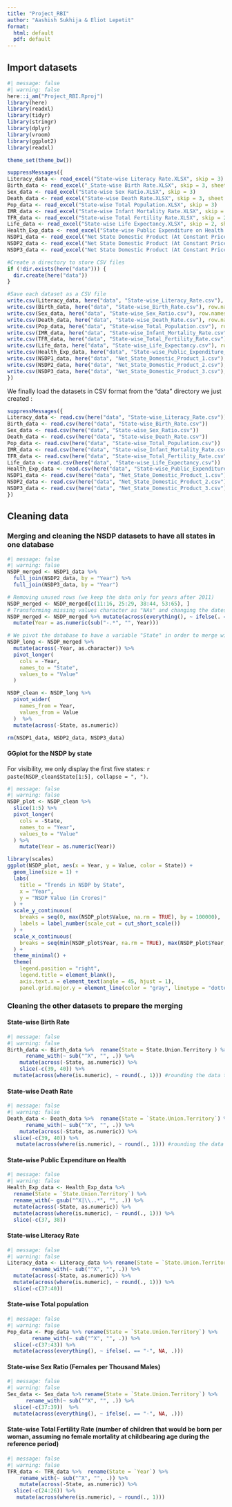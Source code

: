 ```yaml
---
title: "Project_RBI"
author: "Aashish Sukhija & Eliot Lepetit"
format: 
  html: default
  pdf: default
---
```


## Import datasets

```r
#| message: false
#| warning: false
here::i_am("Project_RBI.Rproj")
library(here)       
library(readxl)     
library(tidyr)  
library(stringr)
library(dplyr)
library(vroom)
library(ggplot2)
library(readxl)

theme_set(theme_bw())
```

```r
suppressMessages({
Literacy_data <- read_excel("State-wise Literacy Rate.XLSX", skip = 3)
Birth_data <- read_excel("_State-wise Birth Rate.XLSX", skip = 3, sheet = 2)
Sex_data <- read_excel("State-wise Sex Ratio.XLSX", skip = 3)
Death_data <- read_excel("State-wise Death Rate.XLSX", skip = 3, sheet = 2)
Pop_data <- read_excel("State-wise Total Population.XLSX", skip = 3)
IMR_data <- read_excel("State-wise Infant Mortality Rate.XLSX", skip = 2, sheet = 2)
TFR_data <- read_excel("State-wise Total Fertility Rate.XLSX", skip = 2, sheet = 2)
Life_data <- read_excel("State-wise Life Expectancy.XLSX", skip = 2, sheet = "T_14(vi)")
Health_Exp_data <- read_excel("State-wise Public Expenditure on Health.XLSX", skip = 3)
NSDP1_data <- read_excel("Net State Domestic Product (At Constant Prices).XLSX", sheet = 1, skip = 4)
NSDP2_data <- read_excel("Net State Domestic Product (At Constant Prices).XLSX", sheet = 2, skip = 4)
NSDP3_data <- read_excel("Net State Domestic Product (At Constant Prices).XLSX", sheet = 3, skip = 4)

#Create a directory to store CSV files
if (!dir.exists(here("data"))) {
  dir.create(here("data"))
}

#Save each dataset as a CSV file
write.csv(Literacy_data, here("data", "State-wise_Literacy_Rate.csv"), row.names = FALSE)
write.csv(Birth_data, here("data", "State-wise_Birth_Rate.csv"), row.names = FALSE)
write.csv(Sex_data, here("data", "State-wise_Sex_Ratio.csv"), row.names = FALSE)
write.csv(Death_data, here("data", "State-wise_Death_Rate.csv"), row.names = FALSE)
write.csv(Pop_data, here("data", "State-wise_Total_Population.csv"), row.names = FALSE)
write.csv(IMR_data, here("data", "State-wise_Infant_Mortality_Rate.csv"), row.names = FALSE)
write.csv(TFR_data, here("data", "State-wise_Total_Fertility_Rate.csv"), row.names = FALSE)
write.csv(Life_data, here("data", "State-wise_Life_Expectancy.csv"), row.names = FALSE)
write.csv(Health_Exp_data, here("data", "State-wise_Public_Expenditure_on_Health.csv"), row.names = FALSE)
write.csv(NSDP1_data, here("data", "Net_State_Domestic_Product_1.csv"), row.names = FALSE)
write.csv(NSDP2_data, here("data", "Net_State_Domestic_Product_2.csv"), row.names = FALSE)
write.csv(NSDP3_data, here("data", "Net_State_Domestic_Product_3.csv"), row.names = FALSE)
})
```

We finally load the datasets in CSV format from the "data" directory we just created :
```r
suppressMessages({
Literacy_data <- read.csv(here("data", "State-wise_Literacy_Rate.csv"))
Birth_data <- read.csv(here("data", "State-wise_Birth_Rate.csv"))
Sex_data <- read.csv(here("data", "State-wise_Sex_Ratio.csv"))
Death_data <- read.csv(here("data", "State-wise_Death_Rate.csv"))
Pop_data <- read.csv(here("data", "State-wise_Total_Population.csv"))
IMR_data <- read.csv(here("data", "State-wise_Infant_Mortality_Rate.csv"))
TFR_data <- read.csv(here("data", "State-wise_Total_Fertility_Rate.csv"))
Life_data <- read.csv(here("data", "State-wise_Life_Expectancy.csv"))
Health_Exp_data <- read.csv(here("data", "State-wise_Public_Expenditure_on_Health.csv"))
NSDP1_data <- read.csv(here("data", "Net_State_Domestic_Product_1.csv"))
NSDP2_data <- read.csv(here("data", "Net_State_Domestic_Product_2.csv"))
NSDP3_data <- read.csv(here("data", "Net_State_Domestic_Product_3.csv"))
})
```

## Cleaning data

### Merging and cleaning the NSDP datasets to have all states in one database

```r
#| message: false
#| warning: false
NSDP_merged <- NSDP1_data %>%
  full_join(NSDP2_data, by = "Year") %>%
  full_join(NSDP3_data, by = "Year")

# Removing unused rows (we keep the data only for years after 2011)
NSDP_merged <- NSDP_merged[c(11:16, 25:29, 38:44, 53:65), ] 
# Transforming missing values character as "NAs" and changing the dates format
NSDP_merged <- NSDP_merged %>% mutate(across(everything(), ~ ifelse(. == "-", NA, .))) %>%
  mutate(Year = as.numeric(sub("-.*", "", Year)))

# We pivot the database to have a variable "State" in order to merge with other datasets
NSDP_long <- NSDP_merged %>%
  mutate(across(-Year, as.character)) %>%
  pivot_longer(
    cols = -Year,         
    names_to = "State",    
    values_to = "Value"     
  ) 

NSDP_clean <- NSDP_long %>%
  pivot_wider(
    names_from = Year,     
    values_from = Value
  )  %>%
  mutate(across(-State, as.numeric))

rm(NSDP1_data, NSDP2_data, NSDP3_data)

```


#### GGplot for the NSDP by state
For visibility, we only display the first five states:  `r paste(NSDP_clean$State[1:5], collapse = ", ")`.
```r
#| message: false
#| warning: false
NSDP_plot <- NSDP_clean %>%
  slice(1:5) %>%
  pivot_longer(
    cols = -State,          
    names_to = "Year",       
    values_to = "Value"
  ) %>%
    mutate(Year = as.numeric(Year))

library(scales)
ggplot(NSDP_plot, aes(x = Year, y = Value, color = State)) +
  geom_line(size = 1) +                
  labs(
    title = "Trends in NSDP by State",
    x = "Year",
    y = "NSDP Value (in Crores)"
  ) +
  scale_y_continuous(
    breaks = seq(0, max(NSDP_plot$Value, na.rm = TRUE), by = 100000),  
    labels = label_number(scale_cut = cut_short_scale())              
  ) +
  scale_x_continuous(
    breaks = seq(min(NSDP_plot$Year, na.rm = TRUE), max(NSDP_plot$Year, na.rm = TRUE), by = 2) 
  ) +
  theme_minimal() +
  theme(
    legend.position = "right",
    legend.title = element_blank(),
    axis.text.x = element_text(angle = 45, hjust = 1), 
    panel.grid.major.y = element_line(color = "gray", linetype = "dotted"))  
```


### Cleaning the other datasets to prepare the merging

#### State-wise Birth Rate
```r
#| message: false
#| warning: false
Birth_data <- Birth_data %>%  rename(State = State.Union.Territory ) %>%
      rename_with(~ sub("^X", "", .)) %>%
    mutate(across(-State, as.numeric)) %>% 
    slice(-c(39, 40)) %>%
  mutate(across(where(is.numeric), ~ round(., 1))) #rounding the data to one decimal place
```

#### State-wise Death Rate
```r
#| message: false
#| warning: false
Death_data <- Death_data %>%  rename(State = `State.Union.Territory`) %>%
      rename_with(~ sub("^X", "", .)) %>%
    mutate(across(-State, as.numeric)) %>%
  slice(-c(39, 40)) %>%
   mutate(across(where(is.numeric), ~ round(., 1))) #rounding the data to one decimal place
```

#### State-wise Public Expenditure on Health
```r
#| message: false
#| warning: false
Health_Exp_data <- Health_Exp_data %>%
  rename(State = `State.Union.Territory`) %>%                   
  rename_with(~ gsub("^X|\\..*", "", .)) %>%                     
  mutate(across(-State, as.numeric)) %>%                        
  mutate(across(where(is.numeric), ~ round(., 1))) %>%           
  slice(-c(37, 38))                                             
```

#### State-wise Literacy Rate
```r
#| message: false
#| warning: false
Literacy_data <- Literacy_data %>% rename(State = `State.Union.Territory`) %>%
        rename_with(~ sub("^X", "", .)) %>%
  mutate(across(-State, as.numeric)) %>%
  mutate(across(where(is.numeric), ~ round(., 1))) %>%
  slice(-c(37:40))
```

#### State-wise Total population
```r
#| message: false
#| warning: false
Pop_data <- Pop_data %>% rename(State = `State.Union.Territory`) %>%
        rename_with(~ sub("^X", "", .)) %>%
  slice(-c(37:43)) %>%
  mutate(across(everything(), ~ ifelse(. == "-", NA, .)))
```

#### State-wise Sex Ratio (Females per Thousand Males)
```r
#| message: false
#| warning: false
Sex_data <- Sex_data %>% rename(State = `State.Union.Territory`) %>%
      rename_with(~ sub("^X", "", .)) %>%
  slice(-c(37:39))  %>%
  mutate(across(everything(), ~ ifelse(. == "-", NA, .)))
```

#### State-wise Total Fertility Rate (number of children that would be born per woman, assuming no female mortality at childbearing age during the reference period)
```r
#| message: false
#| warning: false
TFR_data <- TFR_data %>%  rename(State = `Year`) %>%
    rename_with(~ sub("^X", "", .)) %>%
    mutate(across(-State, as.numeric)) %>%
  slice(-c(24:26)) %>%
   mutate(across(where(is.numeric), ~ round(., 1)))
```
